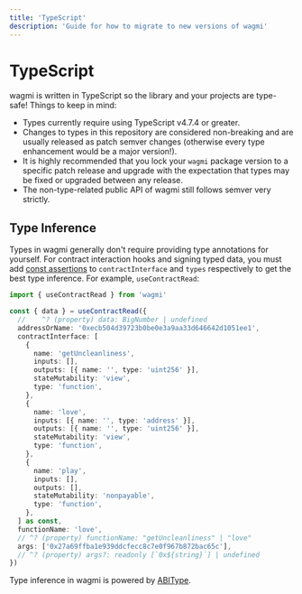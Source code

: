 ```yaml
---
title: 'TypeScript'
description: 'Guide for how to migrate to new versions of wagmi'
---
```


# TypeScript

wagmi is written in TypeScript so the library and your projects are type-safe! Things to keep in mind:

- Types currently require using TypeScript v4.7.4 or greater.
- Changes to types in this repository are considered non-breaking and are usually released as patch semver changes (otherwise every type enhancement would be a major version!).
- It is highly recommended that you lock your `wagmi` package version to a specific patch release and upgrade with the expectation that types may be fixed or upgraded between any release.
- The non-type-related public API of wagmi still follows semver very strictly.

## Type Inference

Types in wagmi generally don't require providing type annotations for yourself. For contract interaction hooks and signing typed data, you must add [const assertions](https://www.typescriptlang.org/docs/handbook/release-notes/typescript-3-4.html#const-assertions) to `contractInterface` and `types` respectively to get the best type inference. For example, `useContractRead`:

```ts
import { useContractRead } from 'wagmi'

const { data } = useContractRead({
  //    ^? (property) data: BigNumber | undefined
  addressOrName: '0xecb504d39723b0be0e3a9aa33d646642d1051ee1',
  contractInterface: [
    {
      name: 'getUncleanliness',
      inputs: [],
      outputs: [{ name: '', type: 'uint256' }],
      stateMutability: 'view',
      type: 'function',
    },
    {
      name: 'love',
      inputs: [{ name: '', type: 'address' }],
      outputs: [{ name: '', type: 'uint256' }],
      stateMutability: 'view',
      type: 'function',
    },
    {
      name: 'play',
      inputs: [],
      outputs: [],
      stateMutability: 'nonpayable',
      type: 'function',
    },
  ] as const,
  functionName: 'love',
  // ^? (property) functionName: "getUncleanliness" | "love"
  args: ['0x27a69ffba1e939ddcfecc8c7e0f967b872bac65c'],
  // ^? (property) args?: readonly [`0x${string}`] | undefined
})
```

Type inference in wagmi is powered by [ABIType](https://github.com/wagmi-dev/abitype).
